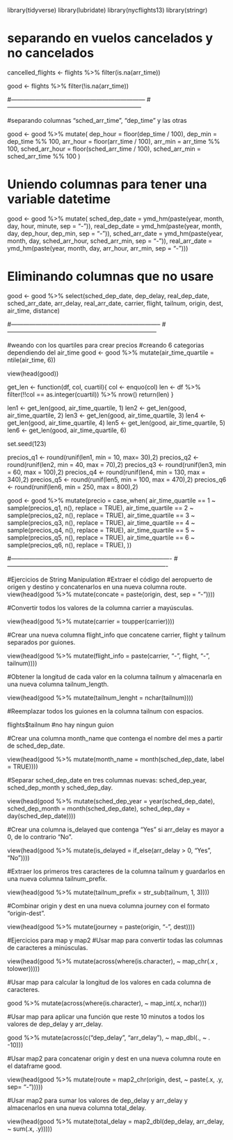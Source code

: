 library(tidyverse)
library(lubridate)
library(nycflights13)
library(stringr)

# separando en vuelos cancelados y no cancelados

cancelled_flights <-   flights %>% 
  filter(is.na(arr_time))

good <- flights %>% 
  filter(!is.na(arr_time))
  
#------------------------------------------------------------------
#------------------------------------------------------------------

#separando columnas "sched_arr_time",  "dep_time" y las otras 

good <- good %>% 
  mutate(
          dep_hour = floor(dep_time / 100),
          dep_min = dep_time %% 100,
          arr_hour = floor(arr_time / 100),
          arr_min = arr_time %% 100,
          sched_arr_hour = floor(sched_arr_time / 100),
          sched_arr_min = sched_arr_time %% 100
)


# Uniendo columnas para tener una variable datetime 
good <- good %>% 
  mutate(
          sched_dep_date = ymd_hm(paste(year, month, day, hour, minute, sep = "-")),
          real_dep_date = ymd_hm(paste(year, month, day, dep_hour, dep_min, sep = "-")),
          sched_arr_date = ymd_hm(paste(year, month, day, sched_arr_hour, sched_arr_min, sep = "-")),
          real_arr_date = ymd_hm(paste(year, month, day, arr_hour, arr_min, sep = "-")))
  


# Eliminando columnas que no usare

good <- good %>% 
  select(sched_dep_date, 
         dep_delay, 
         real_dep_date, 
         sched_arr_date, 
         arr_delay, 
         real_arr_date, 
         carrier, 
         flight, 
         tailnum, 
         origin, 
         dest,             
         air_time, distance)



#--------------------------------------------------------------------------
#--------------------------------------------------------------------------

#weando con los quartiles para crear precios
#creando 6 categorias dependiendo del air_time
good <- good %>% 
  mutate(air_time_quartile = ntile(air_time, 6))

view(head(good))  


get_len <- function(df, col, cuartil){
    col <- enquo(col)
    len <- df %>% 
              filter(!!col == as.integer(cuartil)) %>% 
              nrow()
return(len)
}


len1 <- get_len(good, air_time_quartile, 1)
len2 <- get_len(good, air_time_quartile, 2)
len3 <- get_len(good, air_time_quartile, 3)
len4 <- get_len(good, air_time_quartile, 4)
len5 <- get_len(good, air_time_quartile, 5)
len6 <- get_len(good, air_time_quartile, 6)


set.seed(123)

precios_q1 <- round(runif(len1, min = 10, max= 30),2)
precios_q2 <- round(runif(len2, min = 40, max = 70),2)
precios_q3 <- round(runif(len3, min = 60, max = 100),2)
precios_q4 <- round(runif(len4, min = 130, max = 340),2)
precios_q5 <- round(runif(len5, min = 100, max = 470),2)
precios_q6 <- round(runif(len6, min = 250, max = 800),2)



good <- good %>% 
    mutate(precio = case_when(
    air_time_quartile == 1  ~ sample(precios_q1, n(), replace = TRUE),
    air_time_quartile == 2  ~ sample(precios_q2, n(), replace = TRUE),
    air_time_quartile == 3  ~ sample(precios_q3, n(), replace = TRUE),
    air_time_quartile == 4  ~ sample(precios_q4, n(), replace = TRUE),
    air_time_quartile == 5  ~ sample(precios_q5, n(), replace = TRUE),
    air_time_quartile == 6  ~ sample(precios_q6, n(), replace = TRUE),
))

#-------------------------------------------------------------------------------
#-------------------------------------------------------------------------------


#Ejercicios de String Manipulation
#Extraer el código del aeropuerto de origen y destino y concatenarlos en una nueva columna route.
view(head(good %>% 
  mutate(concate = paste(origin, dest, sep = "-"))))






#Convertir todos los valores de la columna carrier a mayúsculas.


view(head(good %>% 
  mutate(carrier = toupper(carrier))))





#Crear una nueva columna flight_info que concatene carrier, flight y tailnum separados por guiones.

view(head(good %>% 
  mutate(flight_info = paste(carrier, "-", flight, "-", tailnum))))




#Obtener la longitud de cada valor en la columna tailnum y almacenarla en una nueva columna tailnum_length.

view(head(good %>% 
  mutate(tailnum_lenght = nchar(tailnum))))



#Reemplazar todos los guiones en la columna tailnum con espacios.

flights$tailnum
#no hay ningun guion




#Crear una columna month_name que contenga el nombre del mes a partir de sched_dep_date.


view(head(good %>% 
  mutate(month_name = month(sched_dep_date, label = TRUE))))




#Separar sched_dep_date en tres columnas nuevas: sched_dep_year, sched_dep_month y sched_dep_day.


view(head(good %>% 
    mutate(sched_dep_year = year(sched_dep_date),
           sched_dep_month = month(sched_dep_date),
           sched_dep_day = day(sched_dep_date))))





#Crear una columna is_delayed que contenga "Yes" si arr_delay es mayor a 0, de lo contrario "No".

view(head(good %>% 
  mutate(is_delayed = if_else(arr_delay > 0, "Yes", "No"))))






#Extraer los primeros tres caracteres de la columna tailnum y guardarlos en una nueva columna tailnum_prefix.

view(head(good %>% 
    mutate(tailnum_prefix = str_sub(tailnum, 1, 3))))
    

#Combinar origin y dest en una nueva columna journey con el formato "origin-dest".

view(head(good %>% 
    mutate(journey = paste(origin, "-", dest))))







#Ejercicios para map y map2
#Usar map para convertir todas las columnas de caracteres a minúsculas.

view(head(good %>% 
  mutate(across(where(is.character), ~ map_chr(.x , tolower)))))




#Usar map para calcular la longitud de los valores en cada columna de caracteres.

good %>% 
  mutate(across(where(is.character), ~ map_int(.x, nchar)))
  
  
  

#Usar map para aplicar una función que reste 10 minutos a todos los valores de dep_delay y arr_delay.

good %>% 
  mutate(across(c("dep_delay", "arr_delay"),  ~ map_dbl(., ~ . -10)))





#Usar map2 para concatenar origin y dest en una nueva columna route en el dataframe good.


view(head(good %>% 
  mutate(route = map2_chr(origin, dest, ~ paste(.x, .y, sep= "-")))))





#Usar map2 para sumar los valores de dep_delay y arr_delay y almacenarlos en una nueva columna total_delay.


view(head(good %>% 
  mutate(total_delay = map2_dbl(dep_delay, arr_delay, ~ sum(.x, .y)))))



